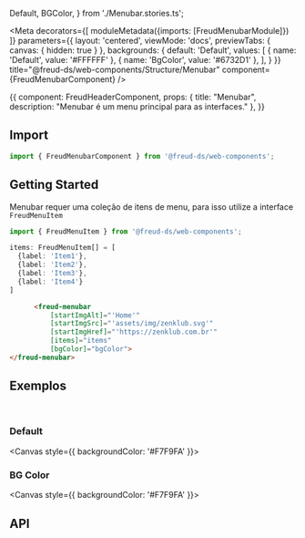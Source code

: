   Default,
  BGColor,
} from './Menubar.stories.ts';

<Meta
  decorators={[
    moduleMetadata({imports: [FreudMenubarModule]})
  ]}
  parameters={{
    layout: 'centered',
    viewMode: 'docs',
    previewTabs: {
      canvas: { hidden: true }
    },
    backgrounds: {
      default: 'Default',
      values: [
        { name: 'Default', value: '#FFFFFF' },
        { name: 'BgColor', value: '#6732D1' },
      ],
    }
  }}
  title="@freud-ds/web-components/Structure/Menubar"
  component={FreudMenubarComponent}
/>

<Story name="Storyname-hidden">
  {{
    component: FreudHeaderComponent,
    props: {
      title: "Menubar",
      description: "Menubar é um menu principal para as interfaces."
    },
  }}
</Story>

## <a id="importing"></a>Import

```ts
import { FreudMenubarComponent } from '@freud-ds/web-components';
```

## Getting Started
Menubar requer uma coleção de itens de menu, para isso utilize a interface `FreudMenuItem`
```ts
import { FreudMenuItem } from '@freud-ds/web-components';

items: FreudMenuItem[] = [
  {label: 'Item1'},
  {label: 'Item2'},
  {label: 'Item3'},
  {label: 'Item4'}
]
```
```html
      <freud-menubar
          [startImgAlt]="'Home'"
          [startImgSrc]="'assets/img/zenklub.svg'"
          [startImgHref]="'https://zenklub.com.br'"
          [items]="items"
          [bgColor]="bgColor">
</freud-menubar>
```

## <a id="exemplos"></a>Exemplos
<br />

### Default
<Canvas style={{ backgroundColor: '#F7F9FA' }}>
  <Story story={Default}/>
</Canvas>

### BG Color
<Canvas style={{ backgroundColor: '#F7F9FA' }}>
  <Story story={BGColor}/>
</Canvas>

## <a id="api"></a>API

<ArgsTable of={FreudMenubarComponent} />
